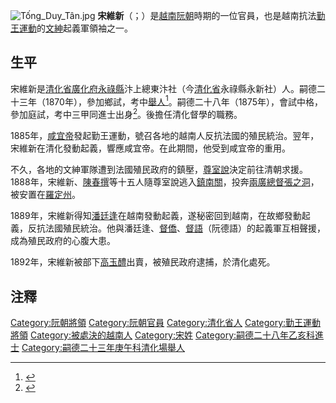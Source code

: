 [[File:Tống_Duy_Tân.jpg|thumb]]
'''宋維新'''（{{vie|v=Tống Duy Tân|hn=宋維新}}；{{bd|1837年||1892年|11月23日|catIdx=T}}）是[[越南|越南]][[阮朝|阮朝]]時期的一位官員，也是越南抗法[[勤王運動|勤王運動]]的[[文紳|文紳]]起義軍領袖之一。

==生平==
宋維新是[[清化省|清化省]][[廣化府|廣化府]][[永祿縣|永祿縣]]汴上總東汴社（今[[清化省|清化省]]永祿縣永新社）人。嗣德二十三年（1870年），參加鄉試，考中[[舉人|舉人]]<ref>{{Cite web |url=http://lib.nomfoundation.org/collection/1/volume/341/page/109 |title=《國朝鄉科錄》卷三 |accessdate=2017-05-28 |archive-date=2016-10-11 |archive-url=https://web.archive.org/web/20161011065000/http://lib.nomfoundation.org/collection/1/volume/341/page/109 |dead-url=no }}</ref>。嗣德二十八年（1875年），會試中格，參加庭試，考中三甲同進士出身<ref>{{Cite web |url=http://hannom.nlv.gov.vn/hannom/cgi-bin/hannom?a=d&d=BNTwEHieahcNp1894.1.68 |title=《國朝科榜錄》 |access-date=2017-05-28 |archive-date=2021-07-01 |archive-url=https://web.archive.org/web/20210701050928/http://hannom.nlv.gov.vn/hannom/cgi-bin/hannom?a=d&d=BNTwEHieahcNp1894.1.68 }}</ref>。後擔任清化督學的職務。

1885年，[[咸宜帝|咸宜帝]]發起勤王運動，號召各地的越南人反抗法國的殖民統治。翌年，宋維新在清化發動起義，響應咸宜帝。在此期間，他受到咸宜帝的重用。

不久，各地的文紳軍隊遭到法國殖民政府的鎮壓，[[尊室說|尊室說]]決定前往清朝求援。1888年，宋維新、[[陳春撰|陳春撰]]等十五人隨尊室說逃入[[鎮南關|鎮南關]]，投奔[[兩廣總督|兩廣總督]][[張之洞|張之洞]]，被安置在[[羅定州|羅定州]]。

1889年，宋維新得知[[潘廷逢|潘廷逢]]在越南發動起義，遂秘密回到越南，在故鄉發動起義，反抗法國殖民統治。他與潘廷逢、[[督僑|督僑]]、[[督語|督語]]（阮德語）的起義軍互相聲援，成為殖民政府的心腹大患。

1892年，宋維新被部下[[高玉醴|高玉醴]]出賣，被殖民政府逮捕，於清化處死。

==注釋==
{{reflist}}

{{嗣德二十八年乙亥科庭试正副榜}}
{{越南獨立運動}}

[[Category:阮朝將領|Category:阮朝將領]]
[[Category:阮朝官員|Category:阮朝官員]]
[[Category:清化省人|Category:清化省人]]
[[Category:勤王運動將領|Category:勤王運動將領]]
[[Category:被處決的越南人|Category:被處決的越南人]]
[[Category:宋姓|Category:宋姓]]
[[Category:嗣德二十八年乙亥科進士|Category:嗣德二十八年乙亥科進士]]
[[Category:嗣德二十三年庚午科清化場舉人|Category:嗣德二十三年庚午科清化場舉人]]